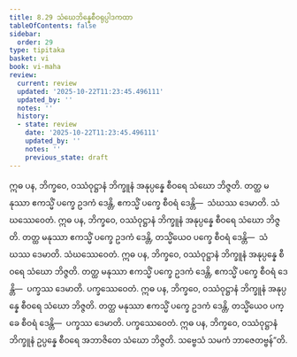 ```yaml
---
title: 8.29 သံဃေဘိန္နေစီဝရုပ္ပါဒကထာ
tableOfContents: false
sidebar:
  order: 29
type: tipitaka
basket: vi
book: vi-maha
review:
  current: review
  updated: '2025-10-22T11:23:45.496111'
  updated_by: ''
  notes: ''
  history:
  - state: review
    date: '2025-10-22T11:23:45.496111'
    updated_by: ''
    notes: ''
    previous_state: draft
---
```



<ReviewStatus review={frontmatter.review} showDetails={true} />

<HypothesisAnnotation frontmatter={frontmatter} />

<DynamicBreadcrumb />

<Division number="376" book="vi-maha" e="ch" v="3" p="425">

<Paragraph number="1730" book="vi-maha">
ဣဓ ပန, ဘိက္ခဝေ, ဝဿံဝုဋ္ဌာနံ ဘိက္ခူနံ အနုပ္ပန္နေ စီဝရေ သံဃော ဘိဇ္ဇတိ. တတ္ထ မနုဿာ ဧကသ္မိံ ပက္ခေ ဥဒကံ ဒေန္တိ, ဧကသ္မိံ ပက္ခေ စီဝရံ ဒေန္တိ—  သံဃဿ ဒေမာတိ. သံဃဿေဝေတံ.
</Paragraph>

<Paragraph number="1731" book="vi-maha">
ဣဓ ပန, ဘိက္ခဝေ, ဝဿံဝုဋ္ဌာနံ ဘိက္ခူနံ အနုပ္ပန္နေ စီဝရေ သံဃော ဘိဇ္ဇတိ. တတ္ထ မနုဿာ ဧကသ္မိံ ပက္ခေ ဥဒကံ ဒေန္တိ, တသ္မိံယေဝ ပက္ခေ စီဝရံ ဒေန္တိ—  သံဃဿ ဒေမာတိ. သံဃဿေဝေတံ.
</Paragraph>

<Paragraph number="1732" book="vi-maha">
ဣဓ ပန, ဘိက္ခဝေ, ဝဿံဝုဋ္ဌာနံ ဘိက္ခူနံ အနုပ္ပန္နေ စီဝရေ သံဃော ဘိဇ္ဇတိ. တတ္ထ မနုဿာ ဧကသ္မိံ ပက္ခေ ဥဒကံ ဒေန္တိ, ဧကသ္မိံ ပက္ခေ စီဝရံ ဒေန္တိ—  ပက္ခဿ ဒေမာတိ. ပက္ခဿေဝေတံ.
</Paragraph>

<Paragraph number="1733" book="vi-maha">
ဣဓ ပန, ဘိက္ခဝေ, ဝဿံဝုဋ္ဌာနံ ဘိက္ခူနံ အနုပ္ပန္နေ စီဝရေ သံဃော ဘိဇ္ဇတိ. တတ္ထ မနုဿာ ဧကသ္မိံ ပက္ခေ ဥဒကံ ဒေန္တိ, တသ္မိံယေဝ ပက္ခေ စီဝရံ ဒေန္တိ—  ပက္ခဿ ဒေမာတိ. ပက္ခဿေဝေတံ.
</Paragraph>

<Paragraph number="1734" book="vi-maha">
ဣဓ ပန, ဘိက္ခဝေ, ဝဿံဝုဋ္ဌာနံ ဘိက္ခူနံ ဥပ္ပန္နေ စီဝရေ အဘာဇိတေ သံဃော ဘိဇ္ဇတိ. သဗ္ဗေသံ သမကံ ဘာဇေတဗ္ဗန်”တိ.
</Paragraph>
</Division>